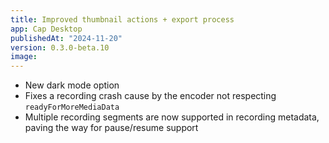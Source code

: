 ```yaml
---
title: Improved thumbnail actions + export process
app: Cap Desktop
publishedAt: "2024-11-20"
version: 0.3.0-beta.10
image:
---
```


- New dark mode option
- Fixes a recording crash cause by the encoder not respecting `readyForMoreMediaData`
- Multiple recording segments are now supported in recording metadata, paving the way for pause/resume support
